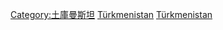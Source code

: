 {{Commonscat|Politics of Turkmenistan}}

[[Category:土庫曼斯坦|Category:土庫曼斯坦]]
[[Category:中亚政治|Türkmenistan]]
[[Category:亚洲各国政治|Türkmenistan]]